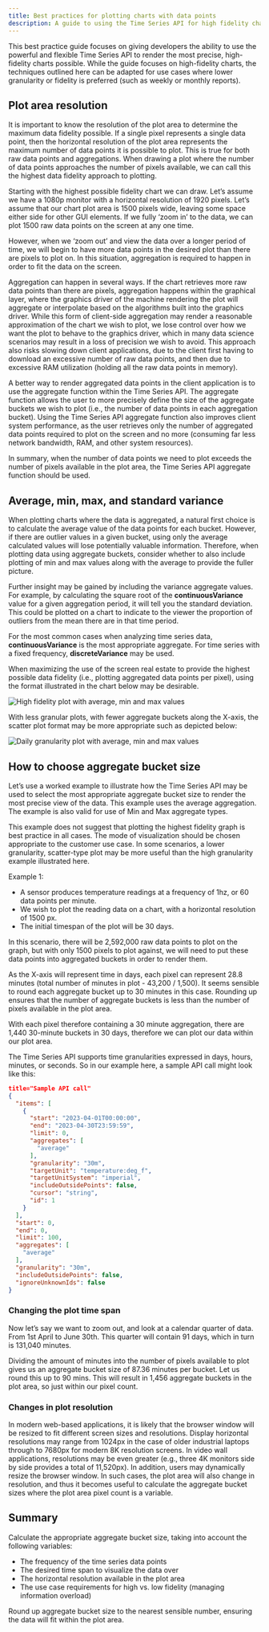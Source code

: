 ```yaml
---
title: Best practices for plotting charts with data points
description: A guide to using the Time Series API for high fidelity chart rendering in Cognite Data Fusion.
---
```


This best practice guide focuses on giving developers the ability to use the powerful and flexible Time Series API to render the most precise, high-fidelity charts possible. While the guide focuses on high-fidelity charts, the techniques outlined here can be adapted for use cases where lower granularity or fidelity is preferred (such as weekly or monthly reports).

## Plot area resolution

It is important to know the resolution of the plot area to determine the maximum data fidelity possible. If a single pixel represents a single data point, then the horizontal resolution of the plot area represents the maximum number of data points it is possible to plot. This is true for both raw data points and aggregations. When drawing a plot where the number of data points approaches the number of pixels available, we can call this the highest data fidelity approach to plotting.

Starting with the highest possible fidelity chart we can draw. Let’s assume we have a 1080p monitor with a horizontal resolution of 1920 pixels. Let’s assume that our chart plot area is 1500 pixels wide, leaving some space either side for other GUI elements. If we fully ‘zoom in’ to the data, we can plot 1500 raw data points on the screen at any one time.

However, when we ‘zoom out’ and view the data over a longer period of time, we will begin to have more data points in the desired plot than there are pixels to plot on. In this situation, aggregation is required to happen in order to fit the data on the screen.

Aggregation can happen in several ways. If the chart retrieves more raw data points than there are pixels, aggregation happens within the graphical layer, where the graphics driver of the machine rendering the plot will aggregate or interpolate based on the algorithms built into the graphics driver. While this form of client-side aggregation may render a reasonable approximation of the chart we wish to plot, we lose control over how we want the plot to behave to the graphics driver, which in many data science scenarios may result in a loss of precision we wish to avoid. This approach also risks slowing down client applications, due to the client first having to download an excessive number of raw data points, and then due to excessive RAM utilization (holding all the raw data points in memory).

A better way to render aggregated data points in the client application is to use the aggregate function within the Time Series API. The aggregate function allows the user to more precisely define the size of the aggregate buckets we wish to plot (i.e., the number of data points in each aggregation bucket). Using the Time Series API aggregate function also improves client system performance, as the user retrieves only the number of aggregated data points required to plot on the screen and no more (consuming far less network bandwidth, RAM, and other system resources).

In summary, when the number of data points we need to plot exceeds the number of pixels available in the plot area, the Time Series API aggregate function should be used.

## Average, min, max, and standard variance

When plotting charts where the data is aggregated, a natural first choice is to calculate the average value of the data points for each bucket. However, if there are outlier values in a given bucket, using only the average calculated values will lose potentially valuable information. Therefore, when plotting data using aggregate buckets, consider whether to also include plotting of min and max values along with the average to provide the fuller picture.

Further insight may be gained by including the variance aggregate values. For example, by calculating the square root of the **continuousVariance** value for a given aggregation period, it will tell you the standard deviation. This could be plotted on a chart to indicate to the viewer the proportion of outliers from the mean there are in that time period.

<Note>For the most common cases when analyzing time series data, <strong>continuousVariance</strong> is the most appropriate aggregate. For time series with a fixed frequency, <strong>discreteVariance</strong> may be used.</Note>

When maximizing the use of the screen real estate to provide the highest possible data fidelity (i.e., plotting aggregated data points per pixel), using the format illustrated in the chart below may be desirable.

![High fidelity plot with average, min and max values](/images/cdf/dev/concepts/resource_types/high_fidelity_datapoints_avg_min_max.png)

With less granular plots, with fewer aggregate buckets along the X-axis, the scatter plot format may be more appropriate such as depicted below:

![Daily granularity plot with average, min and max values](/images/cdf/dev/concepts/resource_types/LoFi_daily_avg_min_max.png)

## How to choose aggregate bucket size

Let’s use a worked example to illustrate how the Time Series API may be used to select the most appropriate aggregate bucket size to render the most precise view of the data. This example uses the average aggregation. The example is also valid for use of Min and Max aggregate types.

<Note>This example does not suggest that plotting the highest fidelity graph is best practice in all cases. The mode of visualization should be chosen appropriate to the customer use case. In some scenarios, a lower granularity, scatter-type plot may be more useful than the high granularity example illustrated here.</Note>

Example 1:

* A sensor produces temperature readings at a frequency of 1hz, or 60 data points per minute.
* We wish to plot the reading data on a chart, with a horizontal resolution of 1500 px.
* The initial timespan of the plot will be 30 days.

In this scenario, there will be 2,592,000 raw data points to plot on the graph, but with only 1500 pixels to plot against, we will need to put these data points into aggregated buckets in order to render them.

As the X-axis will represent time in days, each pixel can represent 28.8 minutes (total number of minutes in plot - 43,200 / 1,500). It seems sensible to round each aggregate bucket up to 30 minutes in this case. Rounding up ensures that the number of aggregate buckets is less than the number of pixels available in the plot area.

With each pixel therefore containing a 30 minute aggregation, there are 1,440 30-minute buckets in 30 days, therefore we can plot our data within our plot area.

The Time Series API supports time granularities expressed in days, hours, minutes, or seconds. So in our example here, a sample API call might look like this:

```json
title="Sample API call"
{
  "items": [
    {
      "start": "2023-04-01T00:00:00",
      "end": "2023-04-30T23:59:59",
      "limit": 0,
      "aggregates": [
        "average"
      ],
      "granularity": "30m",
      "targetUnit": "temperature:deg_f",
      "targetUnitSystem": "imperial",
      "includeOutsidePoints": false,
      "cursor": "string",
      "id": 1
    }
  ],
  "start": 0,
  "end": 0,
  "limit": 100,
  "aggregates": [
    "average"
  ],
  "granularity": "30m",
  "includeOutsidePoints": false,
  "ignoreUnknownIds": false
}
```

### Changing the plot time span

Now let’s say we want to zoom out, and look at a calendar quarter of data. From 1st April to June 30th. This quarter will contain 91 days, which in turn is 131,040 minutes.

Dividing the amount of minutes into the number of pixels available to plot gives us an aggregate bucket size of 87.36 minutes per bucket. Let us round this up to 90 mins. This will result in 1,456 aggregate buckets in the plot area, so just within our pixel count.

### Changes in plot resolution

In modern web-based applications, it is likely that the browser window will be resized to fit different screen sizes and resolutions. Display horizontal resolutions may range from 1024px in the case of older industrial laptops through to 7680px for modern 8K resolution screens. In video wall applications, resolutions may be even greater (e.g., three 4K monitors side by side provides a total of 11,520px). In addition, users may dynamically resize the browser window. In such cases, the plot area will also change in resolution, and thus it becomes useful to calculate the aggregate bucket sizes where the plot area pixel count is a variable.

## Summary

Calculate the appropriate aggregate bucket size, taking into account the following variables:

* The frequency of the time series data points
* The desired time span to visualize the data over
* The horizontal resolution available in the plot area
* The use case requirements for high vs. low fidelity (managing information overload)

Round up aggregate bucket size to the nearest sensible number, ensuring the data will fit within the plot area.